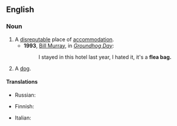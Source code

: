{{also|fleabag}}
==English==

===Noun===
{{en-noun|head=[[flea]] [[bag]]}}

# A [[disreputable]] place of [[accommodation]].
#* '''1993''', [[w:Bill Murray|Bill Murray]], in ''[[w:Groundhog Day (film)|Groundhog Day]]'':
#*: I stayed in this hotel last year, I hated it, it's a '''flea bag.'''
# {{lb|en|slang}} A [[dog]].

====Translations====
{{trans-top|disreputable place of accommodation}}
* Russian: {{t+|ru|клопо́вник|m}}
{{trans-mid}}
{{trans-bottom}}

{{trans-top|(slang) dog}}
* Finnish: {{t|fi|kirppusäkki}}
{{trans-mid}}
* Italian: {{t|it|sacco di pulci|m}}
{{trans-bottom}}